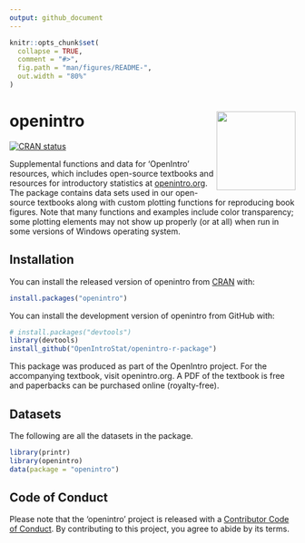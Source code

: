 ```yaml
---
output: github_document
---
```


```r
knitr::opts_chunk$set(
  collapse = TRUE,
  comment = "#>",
  fig.path = "man/figures/README-",
  out.width = "80%"
)
```

# openintro <a href="https://www.openintro.org/"><img src="man/figures/openintro-hex.png" align="right" height="139"></a>

<!-- badges: start -->
[![CRAN status](https://www.r-pkg.org/badges/version/openintro)](https://cran.r-project.org/web/packages/openintro/index.html)
<!-- badges: end -->


Supplemental functions and data for 'OpenIntro' resources, which includes 
open-source textbooks and resources for introductory statistics at 
[openintro.org](https://www.openintro.org/). The package contains data sets used 
in our open-source textbooks along with custom plotting functions for reproducing 
book figures. Note that many functions and examples include color transparency; 
some plotting elements may not show up properly (or at all) when run in some 
versions of Windows operating system.

## Installation

You can install the released version of openintro from [CRAN](https://CRAN.R-project.org) with:

``` r
install.packages("openintro")
```

You can install the development version of openintro from GitHub with:

``` r
# install.packages("devtools")
library(devtools)
install_github("OpenIntroStat/openintro-r-package")
```

This package was produced as part of the OpenIntro project. For the accompanying 
textbook, visit openintro.org. A PDF of the textbook is free and paperbacks can 
be purchased online (royalty-free).

## Datasets

The following are all the datasets in the package.

```r
library(printr)
library(openintro)
data(package = "openintro")
```


## Code of Conduct

Please note that the 'openintro' project is released with a [Contributor Code of Conduct](CODE_OF_CONDUCT.md). By contributing to this project, you agree to abide by its terms.
